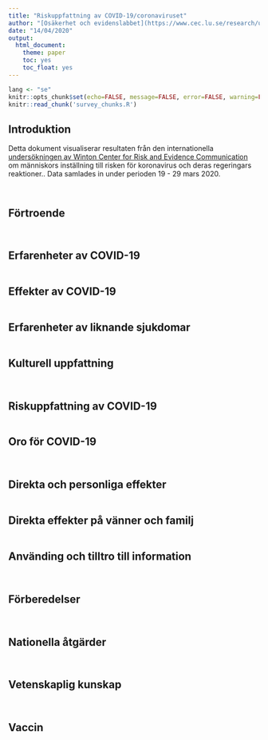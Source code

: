 ```yaml
---
title: "Riskuppfattning av COVID-19/coronaviruset"
author: "[Osäkerhet och evidenslabbet](https://www.cec.lu.se/research/unevil)  \nLunds Universitet"
date: "14/04/2020"
output: 
  html_document: 
    theme: paper
    toc: yes
    toc_float: yes
---
```


```r
lang <- "se"
knitr::opts_chunk$set(echo=FALSE, message=FALSE, error=FALSE, warning=FALSE, tidy=TRUE, tidy.opts=list(comment=FALSE))
knitr::read_chunk('survey_chunks.R')
```

## Introduktion

Detta dokument visualiserar resultaten från den internationella [undersökningen av Winton Center for Risk and Evidence Communication](https://www.cam.ac.uk/stories/wintoncovid1) om människors inställning till risken för koronavirus och deras regeringars reaktioner..
Data samlades in under perioden 19 - 29 mars 2020. 
```r

```


```r

```

## Förtroende

```r

```


```r

```

## Erfarenheter av COVID-19

```r

```

## Effekter av COVID-19

```r

```

## Erfarenheter av liknande sjukdomar

```r

```

## Kulturell uppfattning

```r

```

```r

```

## Riskuppfattning av COVID-19

```r

```

## Oro för COVID-19

```r

```

```r

```

## Direkta och personliga effekter

```r

```

## Direkta effekter på vänner och familj

```r

```

## Använding och tilltro till information

```r

```

```r

```

## Förberedelser

```r

```

```r

```

## Nationella åtgärder

```r

```

```r

```

## Vetenskaplig kunskap

```r

```

```r

```

## Vaccin

```r

```
